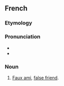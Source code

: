{{also|faux ami}}
==French==

===Etymology===
{{af|fr|faux|t1=false|ami|t2=friend}}

===Pronunciation===
* {{fr-IPA|faux‿ami}}
* {{audio|fr|Fr-Paris--faux-ami.ogg|Audio (Paris)}}

===Noun===
{{fr-noun|m}}

# [[faux ami#English|Faux ami]], [[false friend]].